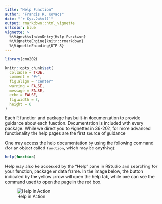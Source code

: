 ```yaml
---
title: "Help Function"
author: "Francis R. Kovacs"
date: "`r Sys.Date()`"
output: rmarkdown::html_vignette
urlcolor: blue
vignette: >
  %\VignetteIndexEntry{Help Function}
  %\VignetteEngine{knitr::rmarkdown}
  %\VignetteEncoding{UTF-8}
---
```


```r
library(cmu202)

knitr::opts_chunk$set(
  collapse = TRUE,
  comment = "#>",
  fig.align = "center",
  warning = FALSE,
  message = FALSE,
  echo = FALSE,
  fig.width = 7,
  height = 6
)
```

Each R function and package has built-in documentation to provide guidance about each function. Documentation is included with every package. While we direct you to vignettes in 36-202, for more advanced functionality the help pages are the first source of guidance. 

One may access the help documentation by using the following command (for an object called `function`, which may be anything):

```r
help(function)
```

Help may also be accessed by the "Help" pane in RStudio and searching for your function, package or data frame. In the image below, the button indicated by the yellow arrow will open the help tab, while one can see the command used to open the page in the red box. 

![Help in Action](help_image.png)



